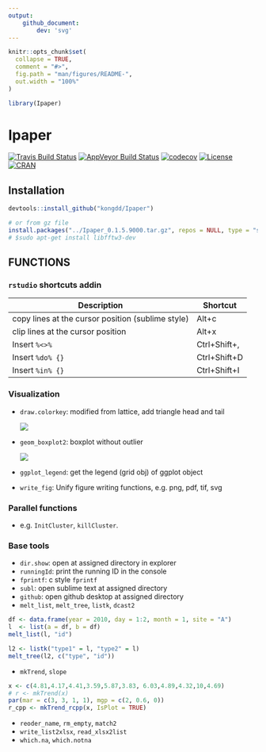 ```yaml
---
output: 
    github_document:
        dev: 'svg'
---
```


<!-- README.md is generated from README.Rmd. Please edit that file -->

```r
knitr::opts_chunk$set(
  collapse = TRUE,
  comment = "#>",
  fig.path = "man/figures/README-",
  out.width = "100%"
)

library(Ipaper)
```

# Ipaper

<!-- badges: start -->
[![Travis Build Status](https://travis-ci.org/kongdd/Ipaper.svg?branch=master)](https://travis-ci.org/kongdd/Ipaper) 
[![AppVeyor Build
Status](https://ci.appveyor.com/api/projects/status/github/kongdd/rwiki?branch=master&svg=true)](https://ci.appveyor.com/project/kongdd/Ipaper)
[![codecov](https://codecov.io/gh/kongdd/Ipaper/branch/master/graph/badge.svg)](https://codecov.io/gh/kongdd/Ipaper)
[![License](http://img.shields.io/badge/license-GPL%20%28%3E=%203%29-brightgreen.svg?style=flat)](http://www.gnu.org/licenses/gpl-3.0.html)
[![CRAN](http://www.r-pkg.org/badges/version/rwiki)](https://cran.r-project.org/package=rwiki)
<!-- badges: end -->

## Installation

``` r
devtools::install_github("kongdd/Ipaper")

# or from gz file
install.packages("../Ipaper_0.1.5.9000.tar.gz", repos = NULL, type = "source", dependencies = TRUE)
# $sudo apt-get install libfftw3-dev
```

## FUNCTIONS

### `rstudio` shortcuts addin

| Description                                       | Shortcut     |
| ------------------------------------------------- | ------------ |
| copy lines at the cursor position (sublime style) | Alt+c        |
| clip lines at the cursor position                 | Alt+x        |
| Insert `%<>%`                                     | Ctrl+Shift+, |
| Insert `%do% {}`                                  | Ctrl+Shift+D |
| Insert `%in% {}`                                  | Ctrl+Shift+I |

### Visualization

* `draw.colorkey`: modified from lattice, add triangle head and tail

  ![](man/figures/lgd_draw.colorkey.svg)

* `geom_boxplot2`: boxplot without outlier

  ![](man/figures/geom_boxplot2.svg)

* `ggplot_legend`: get the legend (grid obj) of ggplot object

* `write_fig`: Unify figure writing functions, e.g. png, pdf, tif, svg

### Parallel functions

* e.g. `InitCluster`, `killCluster`.

### Base tools

* `dir.show`: open at assigned directory in explorer
* `runningId`: print the running ID in the console
* `fprintf`: c style `fprintf`
* `subl`: open sublime text at assigned directory
* `github`: open github desktop at assigned directory
* `melt_list`, `melt_tree`, `listk`, `dcast2`

```r
df <- data.frame(year = 2010, day = 1:2, month = 1, site = "A")
l  <- list(a = df, b = df)
melt_list(l, "id")

l2 <- listk("type1" = l, "type2" = l)
melt_tree(l2, c("type", "id"))
```

* `mkTrend`, `slope`
```r
x <- c(4.81,4.17,4.41,3.59,5.87,3.83, 6.03,4.89,4.32,10,4.69)
# r <- mkTrend(x)
par(mar = c(3, 3, 1, 1), mgp = c(2, 0.6, 0))
r_cpp <- mkTrend_rcpp(x, IsPlot = TRUE)
```

* `reoder_name`, `rm_empty`, `match2`
* `write_list2xlsx`, `read_xlsx2list`
* `which.na`, `which.notna`
